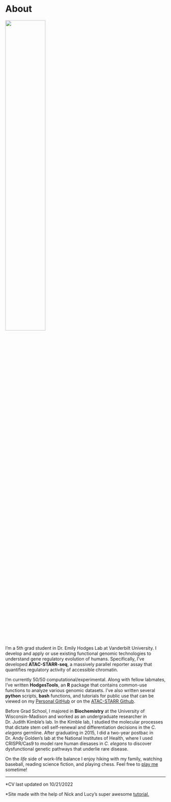 # __About__


<img src="images/glacier.jpg" style="width:50%">


I'm a 5th grad student in Dr. Emily Hodges Lab at Vanderbilt University. I develop and apply or use existing functional genomic technologies to understand gene regulatory evolution of humans. Specifically, I've developed __ATAC-STARR-seq__, a massively parallel reporter assay that quantifies regulatory activity of accessible chromatin.   


I'm currently 50/50 computational/experimental. Along with fellow labmates, I've written __HodgesTools__, an __R__ package that contains common-use functions to analyze various genomic datasets. I've also written several __python__ scripts, __bash__ functions, and tutorials for public use that can be viewed on my [Personal GitHub](https://github.com/tyler-hansen) or on the [ATAC-STARR Github](https://github.com/HodgesGenomicsLab/ATAC-STARR-seq). 


Before Grad School, I majored in __Biochemistry__ at the University of Wisconsin-Madison and worked as an undergraduate researcher in Dr. Judith Kimble's lab. In the Kimble lab, I studied the molecular processes that dictate stem cell self-renewal and differentiation decisions in the _C. elegans_ germline. After graduating in 2015, I did a two-year postbac in Dr. Andy Golden's lab at the National Institutes of Health, where I used CRISPR/Cas9 to model rare human diesases in _C. elegans_ to discover dysfunctional genetic pathways that underlie rare disease. 


On the _life_ side of work-life balance I enjoy hiking with my family, watching baseball, reading science fiction, and playing chess. Feel free to [play me](https://play.chess.com/1oKWt) sometime!

  
***   
  
*CV last updated on 10/21/2022

*Site made with the help of Nick and Lucy's super awesome [tutorial.](http://nickstrayer.me/RMarkdown_Sites_tutorial/)